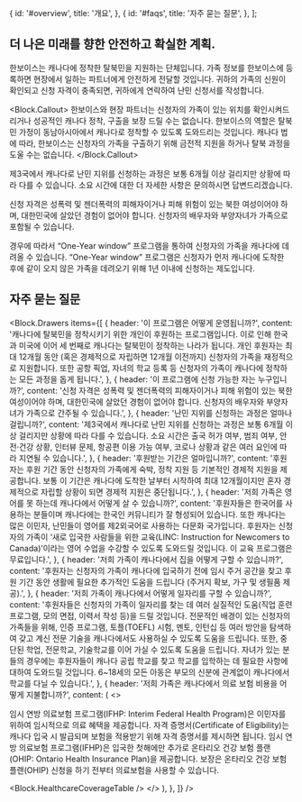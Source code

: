 

  {
    id: '#overview',
    title: '개요',
  },
  {
    id: '#faqs',
    title: '자주 묻는 질문',
  },
];

<h2 id="overview">더 나은 미래를 향한 안전하고 확실한 계획.</h2>

한보이스는 캐나다에 정착한 탈북민을 지원하는 단체입니다. 가족 정보를 한보이스에 등록하면 현장에서 일하는 파트너에게 안전하게 전달할 것입니다. 귀하의 가족의 신원이 확인되고 신청 자격이 충족되면, 귀하에게 연락하여 난민 신청서를 작성합니다.

<Block.Callout>
  한보이스와 현장 파트너는 신청자의 가족이 있는 위치를 확인시켜드리거나 성공적인 캐나다 정착, 구출을
  보장 드릴 수는 없습니다. 한보이스의 역할은 탈북민 가정이 동남아시아에서 캐나다로 정착할 수 있도록
  도와드리는 것입니다. 캐나다 법에 따라, 한보이스는 신청자의 가족을 구출하기 위해 금전적 지원을
  하거나 탈북 과정을 도울 수는 없습니다.
</Block.Callout>

제3국에서 캐나다로 난민 지위를 신청하는 과정은 보통 6개월 이상 걸리지만 상황에 따라 다를 수 있습니다. 소요 시간에 대한 더 자세한 사항은 문의하시면 답변드리겠습니다.

신청 자격은 성폭력 및 젠더폭력의 피해자이거나 피해 위험이 있는 북한 여성이어야 하며, 대한민국에 살았던 경험이 없어야 합니다. 신청자의 배우자와 부양자녀가 가족으로 포함될 수 있습니다.

경우에 따라서 “One-Year window” 프로그램을 통하여 신청자의 가족을 캐나다에 데려올 수 있습니다. “One-Year window” 프로그램은 신청자가 먼저 캐나다에 도착한 후에 같이 오지 않은 가족을 데려오기 위해 1년 이내에 신청하는 제도입니다.

<h2 id="faqs">자주 묻는 질문</h2>

<Block.Drawers
  items={[
    {
      header: '이 프로그램은 어떻게 운영됩니까?',
      content:
        '캐나다에 탈북민을 정착시키기 위한 개인이 후원하는 프로그램입니다. 이로 인해 한국과 미국에 이어 세 번째로 캐나다는 탈북민이 정착하는 나라가 됩니다. 개인 후원자는 최대 12개월 동안 (혹은 경제적으로 자립하면 12개월 이전까지) 신청자의 가족을 재정적으로 지원합니다. 또한 공항 픽업, 자녀의 학교 등록 등 신청자의 가족이 캐나다에 정착하는 모든 과정을 돕게 됩니다.',
    },
    {
      header: '이 프로그램에 신청 가능한 자는 누구입니까?',
      content:
        '신청 자격은 성폭력 및 젠더폭력의 피해자이거나 피해 위험이 있는 북한 여성이어야 하며, 대한민국에 살았던 경험이 없어야 합니다. 신청자의 배우자와 부양자녀가 가족으로 간주될 수 있습니다.',
    },
    {
      header: '난민 지위를 신청하는 과정은 얼마나 걸립니까?',
      content:
        '제3국에서 캐나다로 난민 지위를 신청하는 과정은 보통 6개월 이상 걸리지만 상황에 따라 다를 수 있습니다. 소요 시간은 출국 허가 여부, 범죄 여부, 안전·건강 상황, 인터뷰 문제, 항공편 이용 가능 여부, 코로나 상황과 같은 여러 요인에 따라 지연될 수 있습니다.',
    },
    {
      header: '후원받는 기간은 얼마입니까?',
      content:
        '후원자는 후원 기간 동안 신청자의 가족에게 숙박, 정착 지원 등 기본적인 경제적 지원을 제공합니다. 보통 이 기간은 캐나다에 도착한 날부터 시작하여 최대 12개월이지만 혼자 경제적으로 자립할 상황이 되면 경제적 지원은 중단됩니다.',
    },
    {
      header: '저희 가족은 영어를 못 하는데 캐나다에서 어떻게 살 수 있습니까?',
      content:
        '후원자들은 한국어를 사용하는 분들이며 캐나다에는 한국인 커뮤니티가 잘 형성되어 있습니다. 또한 캐나다는 많은 이민자, 난민들이 영어를 제2외국어로 사용하는 다문화 국가입니다. 후원자는 신청자의 가족이 ‘새로 입국한 사람들을 위한 교육(LINC: Instruction for Newcomers to Canada)’이라는 영어 수업을 수강할 수 있도록 도와드릴 것입니다. 이 교육 프로그램은 무료입니다.',
    },
    {
      header: '저희 가족이 캐나다에서 집을 어떻게 구할 수 있습니까?',
      content:
        '후원자는 신청자의 가족이 캐나다에 입국하기 전에 임시 주거 공간을 찾고 후원 기간 동안 생활에 필요한 추가적인 도움을 드립니다 (주거지 확보, 가구 및 생필품 제공).',
    },
    {
      header: '저희 가족이 캐나다에서 어떻게 일자리를 구할 수 있습니까?',
      content:
        '후원자들은 신청자의 가족이 일자리를 찾는 데 여러 실질적인 도움(직업 훈련 프로그램, 모의 면접, 이력서 작성 등)을 드릴 것입니다. 전문적인 배경이 있는 신청자의 가족들을 위해, 인증 프로그램, 토플(TOEFL) 시험, 멘토, 인턴십 등 여러 방안을 탐색하여 갖고 계신 전문 기술을 캐나다에서도 사용하실 수 있도록 도움을 드립니다. 또한, 중단된 학업, 전문학교, 기술학교를 이어 가실 수 있도록 도움을 드립니다. 자녀가 있는 분들의 경우에는 후원자들이 캐나다 공립 학교를 찾고 학교를 입학하는 데 필요한 사항에 대하여 도와드릴 것입니다. 6~18세의 모든 아동은 부모의 신분에 관계없이 캐나다에서 학교를 다닐 수 있습니다.',
    },
    {
      header: '저희 가족은 캐나다에서 의료 보험 비용을 어떻게 지불합니까?',
      content: (
        <>
          <p>
            임시 연방 의료보험 프로그램(IFHP: Interim Federal Health Program)은 이민자를 위하여
            임시적으로 의료 혜택을 제공합니다. 자격 증명서(Certificate of Eligibility)는 캐나다 입국
            시 발급되며 보험을 적용받기 위해 자격 증명서를 제시하면 됩니다. 임시 연방 의료보험
            프로그램(IFHP)은 입국한 첫해에만 추가로 온타리오 건강 보험 플랜(OHIP: Ontario Health
            Insurance Plan)을 제공합니다. 보장은 온타리오 건강 보험 플랜(OHIP) 신청을 하기 전부터
            의료보험을 사용할 수 있습니다.
          </p>
          <Block.HealthcareCoverageTable />
        </>
      ),
    },
  ]}
/>
